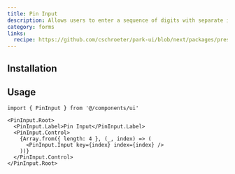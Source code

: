 ```yaml
---
title: Pin Input
description: Allows users to enter a sequence of digits with separate input fields for each digit.
category: forms
links:
  recipe: https://github.com/cschroeter/park-ui/blob/next/packages/preset/src/recipes/pin-input.ts
---
```


<ComponentExample name="basic" />

## Installation

<InstallationGuide />

## Usage

```tsx
import { PinInput } from '@/components/ui'
```

```tsx
<PinInput.Root>
  <PinInput.Label>Pin Input</PinInput.Label>
  <PinInput.Control>
    {Array.from({ length: 4 }, (_, index) => (
      <PinInput.Input key={index} index={index} />
    ))}
  </PinInput.Control>
</PinInput.Root>
```
